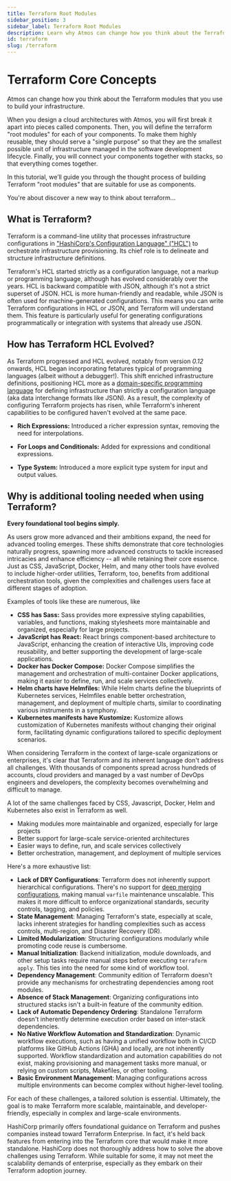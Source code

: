 ```yaml
---
title: Terraform Root Modules
sidebar_position: 3
sidebar_label: Terraform Root Modules
description: Learn why Atmos can change how you think about the Terraform modules that you use to build your infrastructure. 
id: terraform
slug: /terraform
---
```

 
# Terraform Core Concepts

Atmos can change how you think about the Terraform modules that you use to build your infrastructure. 

When you design a cloud architectures with Atmos, you will first break it apart into pieces called components. 
Then, you will define the terraform "root modules" for each of your components. 
To make them highly reusable, they should serve a "single purpose" so that they are the smallest possible 
unit of infrastructure managed in the software development lifecycle.
Finally, you will connect your components together with stacks, so that everything comes together. 

In this tutorial, we’ll guide you through the thought process of building Terraform "root modules" that are suitable for use as components.

You're about discover a new way to think about terraform... 

## What is Terraform?

Terraform is a command-line utility that processes infrastructure configurations in ["HashiCorp's Configuration Language" ("HCL")](https://en.wikipedia.org/wiki/HCL) to orchestrate infrastructure provisioning. Its chief role is to delineate and structure infrastructure definitions.
  
Terraform's HCL started strictly as a configuration language, not a markup or programming language, although has evolved considerably over the years. HCL is backward compatible with JSON, although it's not a strict superset of JSON. HCL is more human-friendly and readable, while JSON is often used for machine-generated configurations. This means you can write Terraform configurations in HCL or JSON, and Terraform will understand them. This feature is particularly useful for generating configurations programmatically or integration with systems that already use JSON.

## How has Terraform HCL Evolved?

As Terraform progressed and HCL evolved, notably from version _0.12_ onwards, HCL began incorporating fetatures typical of programming languages (albeit without a debugger!). This shift enriched infrastructure definitions, positioning HCL more as a [domain-specific programming language](https://en.wikipedia.org/wiki/Domain-specific_language) for defining infrastructure than strictly a configuration language (aka data interchange formats like JSON). As a result, the complexity of configuring Terraform projects has risen, while Terraform's inherent capabilities to be configured haven't evolved at the same pace.

- **Rich Expressions:** Introduced a richer expression syntax, removing the need for interpolations.

- **For Loops and Conditionals:** Added for expressions and conditional expressions.

- **Type System:** Introduced a more explicit type system for input and output values.

## Why is additional tooling needed when using Terraform?

**Every foundational tool begins simply.**

As users grow more advanced and their ambitions expand, the need for advanced tooling emerges. These shifts demonstrate that core technologies naturally progress, spawning more advanced constructs to tackle increased intricacies and enhance efficiency -- all while retaining their core essence. Just as CSS, JavaScript, Docker, Helm, and many other tools have evolved to include higher-order utilities, Terraform, too, benefits from additional orchestration tools, given the complexities and challenges users face at different stages of adoption.

Examples of tools like these are numerous, like

- **CSS has Sass:** Sass provides more expressive styling capabilities, variables, and functions, making stylesheets more maintainable and organized, especially for large projects.
- **JavaScript has React:** React brings component-based architecture to JavaScript, enhancing the creation of interactive UIs, improving code reusability, and better supporting the development of large-scale applications.
- **Docker has Docker Compose:** Docker Compose simplifies the management and orchestration of multi-container Docker applications, making it easier to define, run, and scale services collectively.
- **Helm charts have Helmfiles:** While Helm charts define the blueprints of Kubernetes services, Helmfiles enable better orchestration, management, and deployment of multiple charts, similar to coordinating various instruments in a symphony.
- **Kubernetes manifests have Kustomize:** Kustomize allows customization of Kubernetes manifests without changing their original form, facilitating dynamic configurations tailored to specific deployment scenarios.

When considering Terraform in the context of large-scale organizations or enterprises, it's clear that Terraform and its inherent language don't address all challenges. With thousands of components spread across hundreds of accounts, cloud providers and managed by a vast number of DevOps engineers and developers, the complexity becomes overwhelming and difficult to manage.

A lot of the same challenges faced by CSS, Javascript, Docker, Helm and Kubernetes also exist in Terraform as well.

- Making modules more maintainable and organized, especially for large projects
- Better support for large-scale service-oriented architectures
- Easier ways to define, run, and scale services collectively
- Better orchestration, management, and deployment of multiple services

Here's a more exhaustive list:

- **Lack of DRY Configurations**: Terraform does not inherently support hierarchical configurations. There's no support for [deep merging configurations](https://github.com/hashicorp/terraform/issues/24987), making manual `varfile` maintenance unscalable. This makes it more difficult to enforce organizational standards, security controls, tagging, and policies.
- **State Management**: Managing Terraform's state, especially at scale, lacks inherent strategies for handling complexities such as access controls, multi-region, and Disaster Recovery (DR).
- **Limited Modularization**: Structuring configurations modularly while promoting code reuse is cumbersome.
- **Manual Initialization**: Backend initialization, module downloads, and other setup tasks require manual steps before executing `terraform apply`. This ties into the need for some kind of workflow tool.
- **Dependency Management**: Community edition of Terraform doesn't provide any mechanisms for orchestrating dependencies among root modules.
- **Absence of Stack Management**: Organizing configurations into structured stacks isn't a built-in feature of the community edition.
- **Lack of Automatic Dependency Ordering**: Standalone Terraform doesn't inherently determine execution order based on inter-stack dependencies.
- **No Native Workflow Automation and Standardization**: Dynamic workflow executions, such as having a unified workflow both in CI/CD platforms like GitHub Actions (GHA) and locally, are not inherently supported. Workflow standardization and automation capabilities do not exist, making provisioning and management tasks more manual, or relying on custom scripts, Makefiles, or other tooling.
- **Basic Environment Management**: Managing configurations across multiple environments can become complex without higher-level tooling.

For each of these challenges, a tailored solution is essential. Ultimately, the goal is to make Terraform more scalable, maintainable, and developer-friendly, especially in complex and large-scale environments.

HashiCorp primarily offers foundational guidance on Terraform and pushes companies instead toward Terraform Enterprise. In fact, it's held back features from entering into the Terraform core that would make it more standalone. HashiCorp does not thoroughly address how to solve the above challenges using Terraform. While suitable for some, it may not meet the scalability demands of enterprise, especially as they embark on their Terraform adoption journey.


<DocCardList/>
